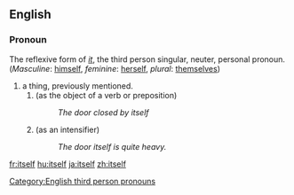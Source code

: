 ==English==

===Pronoun===
The reflexive form of ''[[it]]'', the third person singular, neuter, personal pronoun. (''Masculine'': [[himself]], ''feminine'': [[herself]], ''plural'': [[themselves]])

#a thing, previously mentioned.
##(as the object of a verb or preposition)
##:''The door closed by itself''
##(as an intensifier)
##:''The door itself is quite heavy.''

[[Category:English third person pronouns]]

[[fr:itself]]
[[hu:itself]]
[[ja:itself]]
[[zh:itself]]